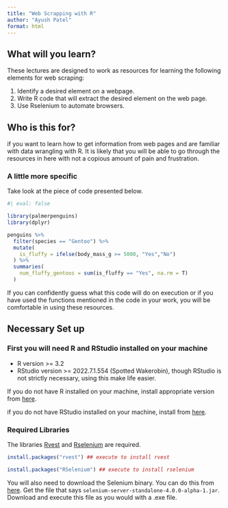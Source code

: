 ```yaml
---
title: "Web Scrapping with R"
author: "Ayush Patel"
format: html
---
```


## What will you learn?

These lectures are designed to work as resources for learning the following elements for web scraping:

  1. Identify a desired element on a webpage.
  2. Write R code that will extract the desired element on the web page.
  3. Use Rselenium to automate browsers.


## Who is this for?

if you want to learn how to get information from web pages and are familiar with data wrangling with R. It is likely that you will be able to go through the resources in here with not a copious amount of pain and frustration.

### A little more specific

Take look at the piece of code presented below.

```r
#| eval: false

library(palmerpenguins)
library(dplyr)

penguins %>% 
  filter(species == "Gentoo") %>% 
  mutate(
    is_fluffy = ifelse(body_mass_g >= 5000, "Yes","No")
  ) %>% 
  summaries(
    num_fluffy_gentoos = sum(is_fluffy == "Yes", na.rm = T)
  )

```


If you can confidently guess what this code will do on execution or if you have used the functions mentioned in the code in your work, you will be comfortable in using these resources.


## Necessary Set up

### First you will need R and RStudio installed on your machine

  + R version >= 3.2
  + RStudio version >= 2022.7.1.554 (Spotted Wakerobin), though RStudio is not strictly necessary, using this make life easier.
  
If you do not have R installed on your machine, install appropriate version from [here](https://cran.r-project.org/).

if you do not have RStudio installed on your machine, install from [here](https://www.rstudio.com/products/rstudio/).

### Required Libraries

The libraries [Rvest](https://rvest.tidyverse.org/) and [Rselenium](https://docs.ropensci.org/RSelenium/) are required.

```r


install.packages("rvest") ## execute to install rvest

install.packages("RSelenium") ## execute to install rselenium

```

You will also need to download the Selenium binary. You can do this from [here](https://selenium-release.storage.googleapis.com/index.html?path=4.0/). Get the file that says `selenium-server-standalone-4.0.0-alpha-1.jar`. Download and execute this file as you would with a .exe file.